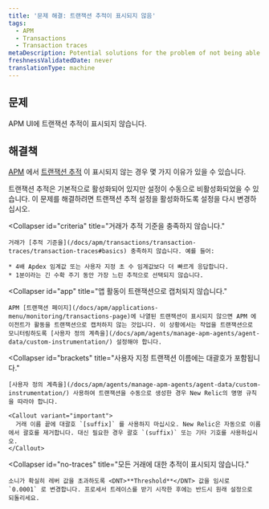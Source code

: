 ```yaml
---
title: '문제 해결: 트랜잭션 추적이 표시되지 않음'
tags:
  - APM
  - Transactions
  - Transaction traces
metaDescription: Potential solutions for the problem of not being able to find transaction traces in APM.
freshnessValidatedDate: never
translationType: machine
---
```


## 문제

APM UI에 트랜잭션 추적이 표시되지 않습니다.

## 해결책

[APM](/docs/apm/new-relic-apm/getting-started/welcome-new-relic-apm) 에서 [트랜잭션 추적](/docs/apm/transactions/transaction-traces/transaction-traces) 이 표시되지 않는 경우 몇 가지 이유가 있을 수 있습니다.

<CollapserGroup>
  <Collapser
    id="disabled"
    title="거래 추적이 비활성화되었습니다."
  >
    트랜잭션 추적은 기본적으로 활성화되어 있지만 설정이 수동으로 비활성화되었을 수 있습니다. 이 문제를 해결하려면 트랜잭션 추적 설정을 활성화하도록 설정을 다시 변경하십시오.
  </Collapser>

  <Collapser
    id="criteria"
    title="거래가 추적 기준을 충족하지 않습니다."
  >
    거래가 [추적 기준을](/docs/apm/transactions/transaction-traces/transaction-traces#basics) 충족하지 않습니다. 예를 들어:

    * 4배 Apdex 임계값 또는 사용자 지정 초 수 임계값보다 더 빠르게 응답합니다.
    * 1분이라는 긴 수확 주기 동안 가장 느린 추적으로 선택되지 않습니다.
  </Collapser>

  <Collapser
    id="app"
    title="앱 활동이 트랜잭션으로 캡처되지 않습니다."
  >
    APM [트랜잭션 페이지](/docs/apm/applications-menu/monitoring/transactions-page)에 나열된 트랜잭션이 표시되지 않으면 APM 에이전트가 활동을 트랜잭션으로 캡처하지 않는 것입니다. 이 상황에서는 작업을 트랜잭션으로 모니터링하도록 [사용자 정의 계측을](/docs/apm/agents/manage-apm-agents/agent-data/custom-instrumentation/) 설정해야 합니다.
  </Collapser>

  <Collapser
    id="brackets"
    title="사용자 지정 트랜잭션 이름에는 대괄호가 포함됩니다."
  >
    [사용자 정의 계측을](/docs/apm/agents/manage-apm-agents/agent-data/custom-instrumentation/) 사용하여 트랜잭션을 수동으로 생성한 경우 New Relic의 명명 규칙을 따라야 합니다.

    <Callout variant="important">
      거래 이름 끝에 대괄호 `[suffix]` 를 사용하지 마십시오. New Relic은 자동으로 이름에서 괄호를 제거합니다. 대신 필요한 경우 괄호 `(suffix)` 또는 기타 기호를 사용하십시오.
    </Callout>
  </Collapser>

  <Collapser
    id="no-traces"
    title="모든 거래에 대한 추적이 표시되지 않습니다."
  >
    소니가 확실히 레버 값을 초과하도록 <DNT>**Threshold**</DNT> 값을 임시로 `0.0001` 로 변경합니다. 프로세서 트레이스를 받기 시작한 후에는 반드시 원래 설정으로 되돌리세요.
  </Collapser>
</CollapserGroup>
